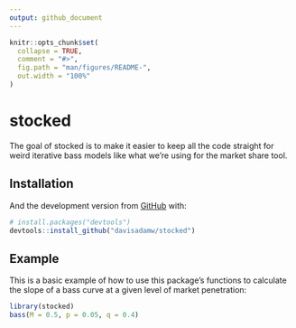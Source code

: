 ```yaml
---
output: github_document
---
```


<!-- README.md is generated from README.Rmd. Please edit that file -->

```r
knitr::opts_chunk$set(
  collapse = TRUE,
  comment = "#>",
  fig.path = "man/figures/README-",
  out.width = "100%"
)
```

# stocked

<!-- badges: start -->
<!-- badges: end -->

The goal of stocked is to make it easier to keep all the code straight for weird iterative bass models like what we're using for the market share tool.

## Installation

And the development version from [GitHub](https://github.com/davisadamw/stocked) with:

``` r
# install.packages("devtools")
devtools::install_github("davisadamw/stocked")
```
## Example

This is a basic example of how to use this package's functions to calculate the slope of a bass curve at a given level of market penetration:

```r
library(stocked)
bass(M = 0.5, p = 0.05, q = 0.4)
```


